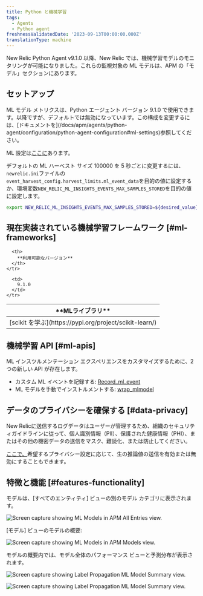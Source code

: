 ```yaml
---
title: Python と機械学習
tags:
  - Agents
  - Python agent
freshnessValidatedDate: '2023-09-13T00:00:00.000Z'
translationType: machine
---
```






New Relic Python Agent v9.1.0 以降、New Relic では、機械学習モデルのモニタリングが可能になりました。これらの監視対象の ML モデルは、APM の「モデル」セクションにあります。

## セットアップ

<Callout variant="tip">
  ML モデル メトリクスは、Python エージェント バージョン 9.1.0 で使用できます。以降ですが、デフォルトでは無効になっています。この構成を変更するには、[ドキュメントを](/docs/apm/agents/python-agent/configuration/python-agent-configuration#ml-settings)参照してください。
</Callout>

ML 設定は[ここに](/docs/apm/agents/python-agent/configuration/python-agent-configuration/#ml-settings)あります。

デフォルトの ML ハーベスト サイズ 100000 を 5 秒ごとに変更するには、 `newrelic.ini`ファイルの`event_harvest_config.harvest_limits.ml_event_data`を目的の値に設定するか、環境変数`NEW_RELIC_ML_INSIGHTS_EVENTS_MAX_SAMPLES_STORED`を目的の値に設定します。

```bash
export NEW_RELIC_ML_INSIGHTS_EVENTS_MAX_SAMPLES_STORED=${desired_value}
```

## 現在実装されている機械学習フレームワーク [#ml-frameworks]

<table>
  <thead>
    <tr>
      <th>
        **MLライブラリ**
      </th>

      <th>
        **利用可能なバージョン**
      </th>
    </tr>
  </thead>

  <tbody>
    <tr>
      <td>
        [scikit を学ぶ](https://pypi.org/project/scikit-learn/)
      </td>

      <td>
        9.1.0
      </td>
    </tr>
  </tbody>
</table>

## 機械学習 API [#ml-apis]

ML インスツルメンテーション エクスペリエンスをカスタマイズするために、2 つの新しい API が存在します。

* カスタム ML イベントを記録する: [Record_ml_event](/docs/agents/python-agent/python-agent-api/recordmlevent-python-agent-api)
* ML モデルを手動でインストルメントする: [wrap_mlmodel](/docs/agents/python-agent/python-agent-api/wrapmlmodel-python-agent-api)

## データのプライバシーを確保する [#data-privacy]

<Callout variant="caution">
  New Relicに送信するログデータはユーザーが管理するため、組織のセキュリティガイドラインに従って、個人識別情報（PII）、保護された健康情報（PHI）、またはその他の機密データの送信をマスク、難読化、または防止してください。
</Callout>

[ここで、](/docs/apm/agents/python-agent/configuration/python-agent-configuration/#inference-events-value-enabled)希望するプライバシー設定に応じて、生の推論値の送信を有効または無効にすることもできます。

## 特徴と機能 [#features-functionality]

モデルは、\[すべてのエンティティ] ビューの別のモデル カテゴリに表示されます。

<img
  title="python-ml-APM-All-Entities.png"
  alt="Screen capture showing ML Models in APM All Entries view."
  src={allEntities}
/>

\[モデル] ビューのモデルの概要:

<img
  title="python-ml-APM-models-view.png"
  alt="Screen capture showing ML Models in APM Models view."
  src={modelsView}
/>

モデルの概要内では、モデル全体のパフォーマンス ビューと予測分布が表示されます。

<img
  title="python-ml-APM-model-summary-view1.png"
  alt="Screen capture showing Label Propagation ML Model Summary view."
  src={modelSummary1}
/>

<img
  title="python-ml-APM-model-summary-view2.png"
  alt="Screen capture showing Label Propagation ML Model Summary view."
  src={modelSummary2}
/>
